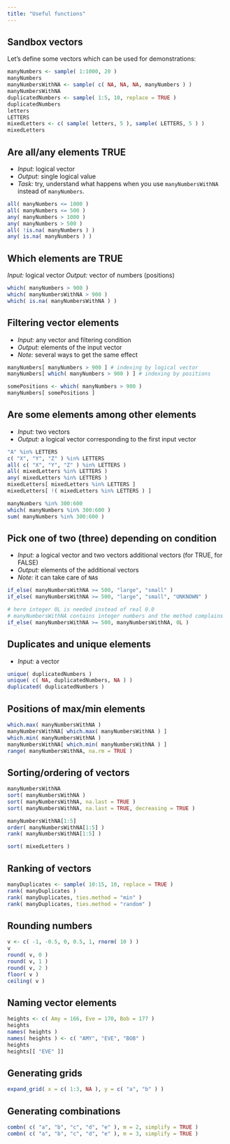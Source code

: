 ```yaml
---
title: "Useful functions"
---
```


## Sandbox vectors

Let's define some vectors which can be used for demonstrations:
```r
manyNumbers <- sample( 1:1000, 20 )
manyNumbers
manyNumbersWithNA <- sample( c( NA, NA, NA, manyNumbers ) )
manyNumbersWithNA
duplicatedNumbers <- sample( 1:5, 10, replace = TRUE )
duplicatedNumbers
letters
LETTERS
mixedLetters <- c( sample( letters, 5 ), sample( LETTERS, 5 ) )
mixedLetters
```

## Are all/any elements TRUE

- *Input:* logical vector
- *Output:* single logical value
- *Task:* try, understand what happens when you use `manyNumbersWithNA` instead of `manyNumbers`.

```r
all( manyNumbers <= 1000 )
all( manyNumbers <= 500 )
any( manyNumbers > 1000 )
any( manyNumbers > 500 )
all( !is.na( manyNumbers ) )
any( is.na( manyNumbers ) )
```

## Which elements are TRUE

*Input:* logical vector
*Output:* vector of numbers (positions)

```r
which( manyNumbers > 900 )
which( manyNumbersWithNA > 900 )
which( is.na( manyNumbersWithNA ) )
```

## Filtering vector elements

- *Input:* any vector and filtering condition
- *Output:* elements of the input vector
- *Note:* several ways to get the same effect

```r
manyNumbers[ manyNumbers > 900 ] # indexing by logical vector
manyNumbers[ which( manyNumbers > 900 ) ] # indexing by positions

somePositions <- which( manyNumbers > 900 )
manyNumbers[ somePositions ]
```

## Are some elements among other elements

- *Input:* two vectors
- *Output:* a logical vector corresponding to the first input vector

```r
"A" %in% LETTERS
c( "X", "Y", "Z" ) %in% LETTERS
all( c( "X", "Y", "Z" ) %in% LETTERS )
all( mixedLetters %in% LETTERS )
any( mixedLetters %in% LETTERS )
mixedLetters[ mixedLetters %in% LETTERS ]
mixedLetters[ !( mixedLetters %in% LETTERS ) ]
```

```r
manyNumbers %in% 300:600
which( manyNumbers %in% 300:600 )
sum( manyNumbers %in% 300:600 )
```

## Pick one of two (three) depending on condition

- *Input:* a logical vector and two vectors additional vectors (for TRUE, for FALSE)
- *Output:* elements of the additional vectors
- *Note:* it can take care of `NA`s

```r
if_else( manyNumbersWithNA >= 500, "large", "small" )
if_else( manyNumbersWithNA >= 500, "large", "small", "UNKNOWN" )

# here integer 0L is needed instead of real 0.0 
# manyNumbersWithNA contains integer numbers and the method complains
if_else( manyNumbersWithNA >= 500, manyNumbersWithNA, 0L ) 
```

## Duplicates and unique elements

- *Input:* a vector

```r
unique( duplicatedNumbers )
unique( c( NA, duplicatedNumbers, NA ) )
duplicated( duplicatedNumbers )
```

## Positions of max/min elements

```r
which.max( manyNumbersWithNA )
manyNumbersWithNA[ which.max( manyNumbersWithNA ) ]
which.min( manyNumbersWithNA )
manyNumbersWithNA[ which.min( manyNumbersWithNA ) ]
range( manyNumbersWithNA, na.rm = TRUE )
```

## Sorting/ordering of vectors

```r
manyNumbersWithNA
sort( manyNumbersWithNA )
sort( manyNumbersWithNA, na.last = TRUE )
sort( manyNumbersWithNA, na.last = TRUE, decreasing = TRUE )
```

```r
manyNumbersWithNA[1:5]
order( manyNumbersWithNA[1:5] )
rank( manyNumbersWithNA[1:5] )
```

```r
sort( mixedLetters )
```

## Ranking of vectors

```r
manyDuplicates <- sample( 10:15, 10, replace = TRUE )
rank( manyDuplicates )
rank( manyDuplicates, ties.method = "min" )
rank( manyDuplicates, ties.method = "random" )
```

## Rounding numbers

```r
v <- c( -1, -0.5, 0, 0.5, 1, rnorm( 10 ) )
v
round( v, 0 )
round( v, 1 )
round( v, 2 )
floor( v )
ceiling( v )
```

## Naming vector elements

```r
heights <- c( Amy = 166, Eve = 170, Bob = 177 )
heights
names( heights )
names( heights ) <- c( "AMY", "EVE", "BOB" )
heights
heights[[ "EVE" ]]
```

## Generating grids

```r
expand_grid( x = c( 1:3, NA ), y = c( "a", "b" ) )
```

## Generating combinations

```r
combn( c( "a", "b", "c", "d", "e" ), m = 2, simplify = TRUE )
combn( c( "a", "b", "c", "d", "e" ), m = 3, simplify = TRUE )
```
